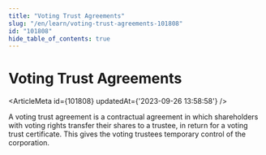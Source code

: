 ```yaml
---
title: "Voting Trust Agreements"
slug: "/en/learn/voting-trust-agreements-101808"
id: "101808"
hide_table_of_contents: true
---
```



# Voting Trust Agreements

<ArticleMeta id={101808} updatedAt={'2023-09-26 13:58:58'} />
<div className='border-solid border-b border-t-0 my-4 border-[var(--ifm-color-gray-300)]' />

A voting trust agreement is a contractual agreement in which shareholders with voting rights transfer their shares to a trustee, in return for a voting trust certificate. This gives the voting trustees temporary control of the corporation.
